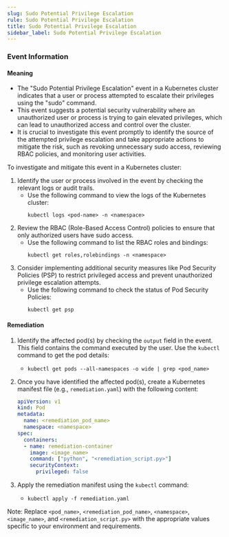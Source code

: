 ```yaml
--- 
slug: Sudo Potential Privilege Escalation
rule: Sudo Potential Privilege Escalation
title: Sudo Potential Privilege Escalation
sidebar_label: Sudo Potential Privilege Escalation
---
```

                   


### Event Information

#### Meaning

- The "Sudo Potential Privilege Escalation" event in a Kubernetes cluster indicates that a user or process attempted to escalate their privileges using the "sudo" command.
- This event suggests a potential security vulnerability where an unauthorized user or process is trying to gain elevated privileges, which can lead to unauthorized access and control over the cluster.
- It is crucial to investigate this event promptly to identify the source of the attempted privilege escalation and take appropriate actions to mitigate the risk, such as revoking unnecessary sudo access, reviewing RBAC policies, and monitoring user activities.

To investigate and mitigate this event in a Kubernetes cluster:
1. Identify the user or process involved in the event by checking the relevant logs or audit trails.
   - Use the following command to view the logs of the Kubernetes cluster:
     ```
     kubectl logs <pod-name> -n <namespace>
     ```
2. Review the RBAC (Role-Based Access Control) policies to ensure that only authorized users have sudo access.
   - Use the following command to list the RBAC roles and bindings:
     ```
     kubectl get roles,rolebindings -n <namespace>
     ```
3. Consider implementing additional security measures like Pod Security Policies (PSP) to restrict privileged access and prevent unauthorized privilege escalation attempts.
   - Use the following command to check the status of Pod Security Policies:
     ```
     kubectl get psp
     ```

#### Remediation

1. Identify the affected pod(s) by checking the `output` field in the event. This field contains the command executed by the user. Use the `kubectl` command to get the pod details:
   - `kubectl get pods --all-namespaces -o wide | grep <pod_name>`

2. Once you have identified the affected pod(s), create a Kubernetes manifest file (e.g., `remediation.yaml`) with the following content:
   ```yaml
   apiVersion: v1
   kind: Pod
   metadata:
     name: <remediation_pod_name>
     namespace: <namespace>
   spec:
     containers:
     - name: remediation-container
       image: <image_name>
       command: ["python", "<remediation_script.py>"]
       securityContext:
         privileged: false
   ```

3. Apply the remediation manifest using the `kubectl` command:
   - `kubectl apply -f remediation.yaml`

Note: Replace `<pod_name>`, `<remediation_pod_name>`, `<namespace>`, `<image_name>`, and `<remediation_script.py>` with the appropriate values specific to your environment and requirements.

 